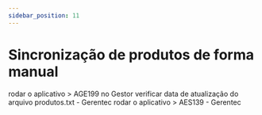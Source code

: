 ```yaml
---
sidebar_position: 11
---
```


# Sincronização de produtos de forma manual
rodar o aplicativo > AGE199 no Gestor
verificar data de atualização do arquivo produtos.txt  - Gerentec
rodar o aplicativo > AES139 - Gerentec